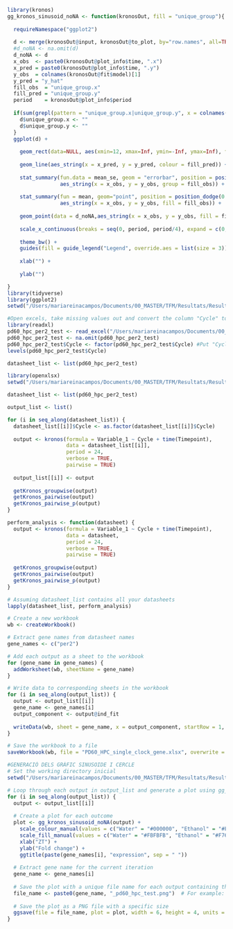 
```r
library(kronos)
gg_kronos_sinusoid_noNA <- function(kronosOut, fill = "unique_group"){
  
  requireNamespace("ggplot2")
  
  d <- merge(kronosOut@input, kronosOut@to_plot, by="row.names", all=TRUE)[,-1]
  #d_noNA <- na.omit(d)
  d_noNA <- d
  x_obs  <- paste0(kronosOut@plot_info$time, ".x")
  x_pred = paste0(kronosOut@plot_info$time, ".y")
  y_obs  = colnames(kronosOut@fit$model)[1]
  y_pred = "y_hat"
  fill_obs  = "unique_group.x"
  fill_pred = "unique_group.y"
  period    = kronosOut@plot_info$period
  
  if(sum(grepl(pattern = "unique_group.x|unique_group.y", x = colnames(d))) == 0){
    d$unique_group.x <- ""
    d$unique_group.y <- ""
  }
  ggplot(d) +
    
    geom_rect(data=NULL, aes(xmin=12, xmax=Inf, ymin=-Inf, ymax=Inf), fill="lightgray") +
    
    geom_line(aes_string(x = x_pred, y = y_pred, colour = fill_pred)) +
    
    stat_summary(fun.data = mean_se, geom = "errorbar", position = position_dodge(0.75), width = 1, 
                 aes_string(x = x_obs, y = y_obs, group = fill_obs)) + 
    
    stat_summary(fun = mean, geom="point", position = position_dodge(0.75), size = 4, shape = 21, 
                 aes_string(x = x_obs, y = y_obs, fill = fill_obs)) +
    
    geom_point(data = d_noNA,aes_string(x = x_obs, y = y_obs, fill = fill_obs), shape = 21, position = position_dodge(0.75)) +
    
    scale_x_continuous(breaks = seq(0, period, period/4), expand = c(0, 0)) +
    
    theme_bw() +
    guides(fill = guide_legend("Legend", override.aes = list(size = 3)), colour = guide_none()) +
    
    xlab("") +
    
    ylab("")

}
library(tidyverse)
library(ggplot2)
setwd("/Users/mariareinacampos/Documents/00_MASTER/TFM/Resultats/Results_PD60_HPC")
```

```r
#Open excels, take missing values out and convert the column "Cycle" to factor
library(readxl)
pd60_hpc_per2_test <- read_excel("/Users/mariareinacampos/Documents/00_MASTER/TFM/Resultats/Results_PD60_HPC/pd60_HPC_per2.xlsx")
pd60_hpc_per2_test <- na.omit(pd60_hpc_per2_test)
pd60_hpc_per2_test$Cycle <- factor(pd60_hpc_per2_test$Cycle) #Put "Cycle" as factor
levels(pd60_hpc_per2_test$Cycle)

datasheet_list <- list(pd60_hpc_per2_test)

```

```r
library(openxlsx)
setwd("/Users/mariareinacampos/Documents/00_MASTER/TFM/Resultats/Results_PD60_HPC")

datasheet_list <- list(pd60_hpc_per2_test)

output_list <- list()

for (i in seq_along(datasheet_list)) {
  datasheet_list[[i]]$Cycle <- as.factor(datasheet_list[[i]]$Cycle)
  
  output <- kronos(formula = Variable_1 ~ Cycle + time(Timepoint), 
                   data = datasheet_list[[i]], 
                   period = 24, 
                   verbose = TRUE, 
                   pairwise = TRUE)
  
  output_list[[i]] <- output
  
  getKronos_groupwise(output)
  getKronos_pairwise(output)
  getKronos_pairwise_p(output)
}

perform_analysis <- function(datasheet) {
  output <- kronos(formula = Variable_1 ~ Cycle + time(Timepoint), 
                   data = datasheet, 
                   period = 24, 
                   verbose = TRUE, 
                   pairwise = TRUE)
  
  getKronos_groupwise(output)
  getKronos_pairwise(output)
  getKronos_pairwise_p(output)
}

# Assuming datasheet_list contains all your datasheets
lapply(datasheet_list, perform_analysis)

# Create a new workbook
wb <- createWorkbook()

# Extract gene names from datasheet names
gene_names <- c("per2")

# Add each output as a sheet to the workbook
for (gene_name in gene_names) {
  addWorksheet(wb, sheetName = gene_name)
}

# Write data to corresponding sheets in the workbook
for (i in seq_along(output_list)) {
  output <- output_list[[i]]
  gene_name <- gene_names[i]
  output_component <- output@ind_fit
  
  writeData(wb, sheet = gene_name, x = output_component, startRow = 1, startCol = 1)
}

# Save the workbook to a file
saveWorkbook(wb, file = "PD60_HPC_single_clock_gene.xlsx", overwrite = TRUE)

```

```r
#GENERACIÓ DELS GRÀFIC SINUSOIDE I CERCLE
# Set the working directory inicial
setwd("/Users/mariareinacampos/Documents/00_MASTER/TFM/Resultats/Results_PD60_HPC")

# Loop through each output in output_list and generate a plot using gg_kronos_sinusoid
for (i in seq_along(output_list)) {
  output <- output_list[[i]]
  
  # Create a plot for each outcome
  plot <- gg_kronos_sinusoid_noNA(output) +
    scale_colour_manual(values = c("Water" = "#000000", "Ethanol" = "#F764C6")) + #line color
    scale_fill_manual(values = c("Water" = "#FBFBFB", "Ethanol" = "#F764C6")) + #filling color
    xlab("ZT") +
    ylab("Fold change") +
    ggtitle(paste(gene_names[i], "expression", sep = " "))
  
  # Extract gene name for the current iteration
  gene_name <- gene_names[i]
  
  # Save the plot with a unique file name for each output containing the gene name
  file_name <- paste0(gene_name, "_pd60_hpc_test.png")  # For example: sc_pd60_hpc_cry2.png with sc as for sinnusoid curve
  
  # Save the plot as a PNG file with a specific size
  ggsave(file = file_name, plot = plot, width = 6, height = 4, units = "in")
}
```
